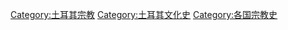 [[Category:土耳其宗教|Category:土耳其宗教]]
[[Category:土耳其文化史|Category:土耳其文化史]]
[[Category:各国宗教史|Category:各国宗教史]]